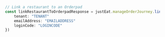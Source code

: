 ```typescript index.ts
// Link a restaurant to an Orderpad
const linkRestaurantToOrderpadResponse = justEat.manageOrderJourney.linkRestaurantToOrderpad({
    tenant: "TENANT"
    emailAddress: "EMAILADDRESS"
    loginCode: "LOGINCODE"
})
```